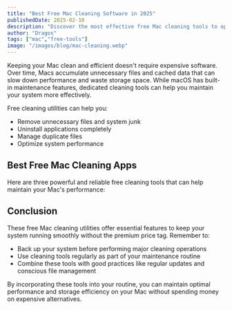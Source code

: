 ```yaml
---
title: "Best Free Mac Cleaning Software in 2025"
publishedDate: 2025-02-10
description: "Discover the most effective free Mac cleaning tools to optimize your system's performance and storage space without spending money."
author: "Dragos"
tags: ["mac","free-tools"]
image: "/images/blog/mac-cleaning.webp"
---
```



Keeping your Mac clean and efficient doesn't require expensive software. Over time, Macs accumulate unnecessary files and cached data that can slow down performance and waste storage space. While macOS has built-in maintenance features, dedicated cleaning tools can help you maintain your system more effectively.

Free cleaning utilities can help you:
- Remove unnecessary files and system junk
- Uninstall applications completely
- Manage duplicate files
- Optimize system performance

## Best Free Mac Cleaning Apps

Here are three powerful and reliable free cleaning tools that can help maintain your Mac's performance:

<ToolList toolList="pearcleaner,onyx,zeroduplicates" />

## Conclusion

These free Mac cleaning utilities offer essential features to keep your system running smoothly without the premium price tag. Remember to:
- Back up your system before performing major cleaning operations
- Use cleaning tools regularly as part of your maintenance routine
- Combine these tools with good practices like regular updates and conscious file management

By incorporating these tools into your routine, you can maintain optimal performance and storage efficiency on your Mac without spending money on expensive alternatives.
